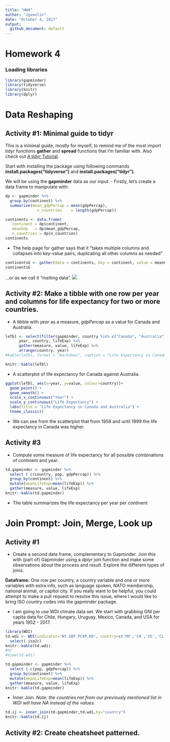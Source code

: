 ```yaml
---
title: "HW4"
author: "iganelin"
date: "October 4, 2017"
output:
  github_document: default
---
```

# Homework 4

### Loading libraries
```r
library(gapminder)
library(tidyverse)
library(knitr)
library(dplyr)
```
# Data Reshaping

## Activity #1:  Minimal guide to tidyr

This is a minimal guide, mostly for myself, to remind me of the most import tidyr functions **gather** and **spread** functions that I'm familiar with. Also check out [A tidyr Tutorial](http://data.library.virginia.edu/a-tidyr-tutorial/).

Start with installing the package using following commands **install.packages("tidyverse")** and **install.packages("tidyr")**.

We will be using the **gapminder** data as our input.
- Firstly, let's create a data frame to manipulate with:
```r
dp <- gapminder %>%
  group_by(continent) %>% 
  summarize(mean_gdpPercap = mean(gdpPercap),
              n_countries    = length(gdpPercap))

continents <- data.frame(
   continent = dp$continent,
   meanGdp   = dp$mean_gdpPercap,
   n_countries = dp$n_countries)
continents 
```
- The help page for gather says that it “takes multiple columns and collapses into key-value pairs, duplicating all other columns as needed” 
```r
continentsG <- gather(data = continents, key = continent, value = meanGdp)
continentsG
```
...or as we call it "melting data".
![](melting.png)

## Activity #2: Make a tibble with one row per year and columns for life expectancy for two or more countries.

- A tibble with *year* as a measure, *gdpPercap* as a value for Canada and Australia.
```r
leTbl <- select(filter(gapminder, country %in% c("Canada", "Australia")),
      year, country, lifeExp) %>% 
      gather(measure, value, lifeExp) %>% 
      arrange(country, year)
#kable(leTbl, format = "markdown", caption = "Life Expectancy in Canada and Australia")

knitr::kable(leTbl)
```

- A scatterplot of life expectancy for Canada against Australia.
```r
ggplot(leTbl, aes(x=year, y=value, colour=country))+
  geom_point() +
  geom_smooth() +
  scale_x_continuous("Year") +
  scale_y_continuous("Life Expectancy") +
  labs(title = "Life Expectancy in Canada and Australia") +
  theme_classic()
```

- We can see from the scatterplot that from 1958 and until 1999 the life expectancy in Canada was higher.


## Activity #3 

- Compute some measure of life expectancy for all possible combinations of continent and year.

```r
td.gapminder <- gapminder %>% 
  select (-c(country, pop, gdpPercap)) %>% 
  group_by(continent) %>% 
  mutate(meanLifeExp=mean(lifeExp)) %>% 
  gather(measure, value, lifeExp)
knitr::kable(td.gapminder)
```

- The table summarizes the life expectancy per year per continent


# Join Prompt: Join, Merge, Look up

## Activity #1

- Create a second data frame, complementary to Gapminder. Join this with (part of) Gapminder using a *dplyr* join function and make some observations about the process and result. Explore the different types of joins.

**Dataframe:**
One row per country, a country variable and one or more variables with extra info, such as language spoken, NATO membership, national animal, or capitol city. If you really want to be helpful, you could attempt to make a pull request to resolve this issue, where I would like to bring ISO country codes into the gapminder package.


- I am going to use WDI climate data set.
We start with grabbing GNI per capita data for Chile, Hungary, Uruguay, Mexico, Canada, and USA for years 1952 - 2017.
```r
library(WDI)
td.wdi <- WDI(indicator='NY.GDP.PCAP.KD', country=c('MX','CA','US','CL','HU','UY'), start=1952, end=2017) %>% 
  select(-iso2c)
knitr::kable(td.wdi)
#or
#View(td.wdi)

td.gapminder <- gapminder %>% 
  select (-c(pop, gdpPercap)) %>% 
  group_by(continent) %>% 
  mutate(meanLifeExp=mean(lifeExp)) %>% 
  gather(measure, value, lifeExp)
knitr::kable(td.gapminder)
```

- Inner Join. 
*Note: the countries not from our previously mentioned list in WDI will have NA instead of the values.*

```r
td.ij <- inner_join(td.gapminder,td.wdi,by="country")
knitr::kable(td.ij)
```





## Activity #2: Create cheatsheet patterned.






































